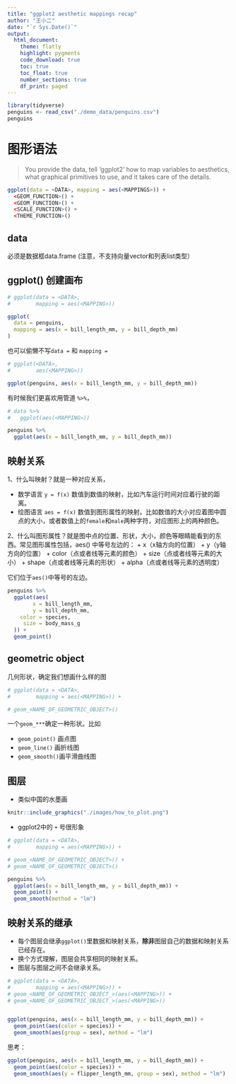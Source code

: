 ```yaml
---
title: "ggplot2 aesthetic mappings recap"
author: "王小二"
date: "`r Sys.Date()`"
output: 
  html_document:
    theme: flatly
    highlight: pygments
    code_download: true
    toc: true
    toc_float: true
    number_sections: true
    df_print: paged
---
```



```r
library(tidyverse)
penguins <- read_csv("./demo_data/penguins.csv") 
penguins
```



# 图形语法

> You provide the data, tell 'ggplot2' how to map variables to aesthetics, what graphical primitives to use, and it takes care of the details.

```r
ggplot(data = <DATA>, mapping = aes(<MAPPINGS>)) +
  <GEOM_FUNCTION>() +
  <GEOM_FUNCTION>() +
  <SCALE_FUNCTION>() +
  <THEME_FUNCTION>()
```


## data

必须是数据框data.frame (注意，不支持向量vector和列表list类型）


## ggplot() 创建画布

```r
# ggplot(data = <DATA>,
#        mapping = aes(<MAPPING>))

ggplot(
  data = penguins,
  mapping = aes(x = bill_length_mm, y = bill_depth_mm)
)
```



也可以偷懒不写`data =` 和 `mapping =`
```r
# ggplot(<DATA>,
#        aes(<MAPPING>))

ggplot(penguins, aes(x = bill_length_mm, y = bill_depth_mm))
```


有时候我们更喜欢用管道 `%>%`，
```r
# data %>%
#   ggplot(aes(<MAPPING>))

penguins %>%
  ggplot(aes(x = bill_length_mm, y = bill_depth_mm))
```


## 映射关系

1、什么叫映射？就是一种对应关系，

- 数学语言 `y = f(x)`  数值到数值的映射，比如汽车运行时间对应着行驶的距离。
- 绘图语言 `aes = f(x)` 数值到图形属性的映射。比如数值的大小对应着图中圆点的大小，或者数值上的`female`和`male`两种字符，对应图形上的两种颜色。


2、什么叫图形属性？就是图中点的位置、形状，大小，颜色等眼睛能看到的东西。常见图形属性包括，aes() 中等号左边的：
    + x（x轴方向的位置）
    + y（y轴方向的位置）
    + color（点或者线等元素的颜色）
    + size（点或者线等元素的大小）
    + shape（点或者线等元素的形状）
    + alpha（点或者线等元素的透明度）
    
它们位于`aes()`中等号的左边。

```r
penguins %>%
  ggplot(aes(
        x = bill_length_mm,
        y = bill_depth_mm,
    color = species,
     size = body_mass_g
  )) +
  geom_point()
```



## geometric object 

几何形状，确定我们想画什么样的图

```r
# ggplot(data = <DATA>,
#        mapping = aes(<MAPPING>)) +

# geom_<NAME_OF_GEOMETRIC_OBJECT>()
```

一个`geom_***`确定一种形状。比如

- `geom_point()` 画点图
- `geom_line()`  画折线图
- `geom_smooth()`画平滑曲线图

    

## 图层


- 类似中国的水墨画
```r
knitr::include_graphics("./images/how_to_plot.png")
```


- ggplot2中的 `+` 号很形象

```r
# ggplot(data = <DATA>,
#        mapping = aes(<MAPPING>)) +

# geom_<NAME_OF_GEOMETRIC_OBJECT>() +
# geom_<NAME_OF_GEOMETRIC_OBJECT>()

penguins %>% 
  ggplot(aes(x = bill_length_mm, y = bill_depth_mm)) +
  geom_point() +
  geom_smooth(method = "lm")
```




## 映射关系的继承

- 每个图层会继承`ggplot()`里数据和映射关系，**除非**图层自己的数据和映射关系已经存在。
- 换个方式理解，图层会共享相同的映射关系。
- 图层与图层之间不会继承关系。

```r
# ggplot(data = <DATA>,
#        mapping = aes(<MAPPING>)) +
# geom_<NAME_OF_GEOMETRIC_OBJECT_>(aes(<MAPPING>)) +
# geom_<NAME_OF_GEOMETRIC_OBJECT_>(aes(<MAPPING>))


ggplot(penguins, aes(x = bill_length_mm, y = bill_depth_mm)) +
  geom_point(aes(color = species)) +
  geom_smooth(aes(group = sex), method = "lm")
```


思考：
```r
ggplot(penguins, aes(x = bill_length_mm, y = bill_depth_mm)) +
  geom_point(aes(color = species)) +
  geom_smooth(aes(y = flipper_length_mm, group = sex), method = "lm")
```

